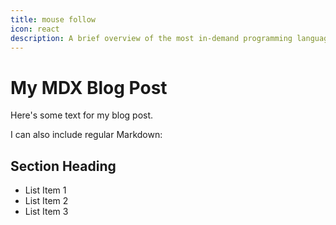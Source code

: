 ```yaml
---
title: mouse follow
icon: react
description: A brief overview of the most in-demand programming languages you should consider learning in 2023.
---
```


# My MDX Blog Post

Here's some text for my blog post.

I can also include regular Markdown:

## Section Heading

- List Item 1
- List Item 2
- List Item 3

